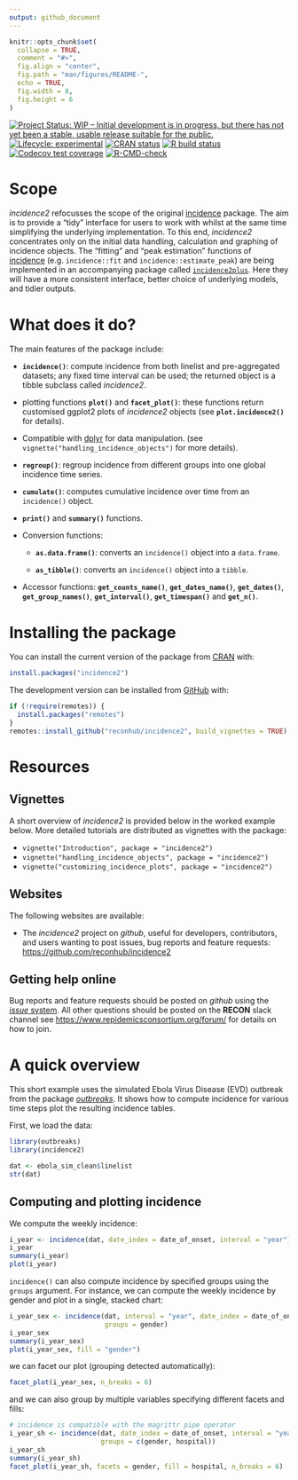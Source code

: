 ```yaml
---
output: github_document
---
```


```r
knitr::opts_chunk$set(
  collapse = TRUE,
  comment = "#>",
  fig.align = "center",
  fig.path = "man/figures/README-",
  echo = TRUE,
  fig.width = 8,
  fig.height = 6
)

```

<!-- badges: start -->
[![Project Status: WIP – Initial development is in progress, but there has not yet been a stable, usable release suitable for the public.](https://www.repostatus.org/badges/latest/wip.svg)](https://www.repostatus.org/#wip)
[![Lifecycle: experimental](https://img.shields.io/badge/lifecycle-experimental-orange.svg)](https://www.tidyverse.org/lifecycle/#experimental)
[![CRAN status](https://www.r-pkg.org/badges/version/incidence2)](https://CRAN.R-project.org/package=incidence2)
[![R build status](https://github.com/reconhub/incidence2/workflows/R-CMD-check/badge.svg)](https://github.com/reconhub/incidence2/actions)
[![Codecov test coverage](https://codecov.io/gh/reconhub/incidence2/branch/master/graph/badge.svg)](https://codecov.io/gh/reconhub/incidence2?branch=master)
[![R-CMD-check](https://github.com/reconhub/incidence2/workflows/R-CMD-check/badge.svg)](https://github.com/reconhub/incidence2/actions)
<!-- badges: end -->


# Scope

*incidence2* refocusses the scope of the original
[incidence](https://github.com/reconhub/incidence) package.  The aim is to
provide a "tidy" interface for users to work with whilst at the same time
simplifying the underlying implementation. To this end, *incidence2* 
concentrates only on the initial data handling, calculation and graphing of 
incidence objects. The "fitting" and "peak estimation" functions of 
[incidence](https://github.com/reconhub/incidence) (e.g. `incidence::fit` and
`incidence::estimate_peak`) are being implemented in an accompanying package 
called [`incidence2plus`](https://github.com/reconhub/incidence2extra).  Here 
they will have a more consistent interface, better choice of underlying models,
and tidier outputs. 


# What does it do?

The main features of the package include:

- **`incidence()`**: compute incidence from both linelist and pre-aggregated
  datasets; any fixed time interval can be used; the returned object is a 
  tibble subclass called *incidence2*.

- plotting functions **`plot()`** and **`facet_plot()`**: these functions
  return customised ggplot2 plots of *incidence2* objects 
  (see **`plot.incidence2()`** for details).

- Compatible with [dplyr](https://dplyr.tidyverse.org/) for data manipulation.
  (see `vignette("handling_incidence_objects")` for more details).

- **`regroup()`**: regroup incidence from different groups into one global incidence
  time series.

- **`cumulate()`**: computes cumulative incidence over time from an `incidence()`
  object.

- **`print()`** and **`summary()`** functions.

- Conversion functions:
    
    - **`as.data.frame()`**: converts an `incidence()` object into a `data.frame`.
    
    - **`as_tibble()`**: converts an `incidence()` object into a `tibble`.

- Accessor functions: **`get_counts_name()`**, **`get_dates_name()`**,
  **`get_dates()`**, **`get_group_names()`**, **`get_interval()`**, 
  **`get_timespan()`** and  **`get_n()`**.


# Installing the package

You can install the current version of the package from 
[CRAN](https://cran.r-project.org/) with:

```r
install.packages("incidence2")
```

The development version can be installed from [GitHub](https://github.com/) with:

```r
if (!require(remotes)) {
  install.packages("remotes")
}
remotes::install_github("reconhub/incidence2", build_vignettes = TRUE)
```

# Resources

## Vignettes

A short overview of *incidence2* is provided below in the worked example below.
More detailed tutorials are distributed as vignettes with the package:

* `vignette("Introduction", package = "incidence2")`
* `vignette("handling_incidence_objects", package = "incidence2")`
* `vignette("customizing_incidence_plots", package = "incidence2")`

## Websites

The following websites are available:

- The *incidence2* project on *github*, useful for developers, contributors, and
users wanting to post issues, bug reports and feature requests: <br>
<https://github.com/reconhub/incidence2>

## Getting help online

Bug reports and feature requests should be posted on *github* using the [*issue* system](https://github.com/reconhub/incidence2/issues). All other questions
should be posted on the **RECON** slack channel see 
<https://www.repidemicsconsortium.org/forum/> for details on how to join.


# A quick overview

This short example uses the simulated Ebola Virus Disease (EVD) outbreak from
the package [*outbreaks*](https://github.com/reconhub/outbreaks). It shows how
to compute incidence for various time steps plot the resulting incidence tables.

First, we load the data:

```r
library(outbreaks)
library(incidence2)

dat <- ebola_sim_clean$linelist
str(dat)
```

## Computing and plotting incidence

We compute the weekly incidence:

```r
i_year <- incidence(dat, date_index = date_of_onset, interval = "year")
i_year
summary(i_year)
plot(i_year)
```

`incidence()` can also compute incidence by specified groups using the `groups`
argument. For instance, we can compute the weekly incidence by gender and plot
in a single, stacked chart:

```r
i_year_sex <- incidence(dat, interval = "year", date_index = date_of_onset,
                        groups = gender)
i_year_sex
summary(i_year_sex)
plot(i_year_sex, fill = "gender")
```

we can facet our plot (grouping detected automatically):

```r
facet_plot(i_year_sex, n_breaks = 6)
```

and we can also group by multiple variables specifying different facets and 
fills:

```r
# incidence is compatible with the magrittr pipe operator
i_year_sh <- incidence(dat, date_index = date_of_onset, interval = "year",
                       groups = c(gender, hospital))
i_year_sh
summary(i_year_sh)
facet_plot(i_year_sh, facets = gender, fill = hospital, n_breaks = 6)
```



